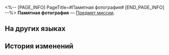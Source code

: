 <%-- [PAGE_INFO]
PageTitle=#Памятная фотография#
[END_PAGE_INFO] --%>
{{Предмет Инфобокс
|id          = 140465
|Изображение = Предмет Памятная фотография.png
|Тип         = Предмет миссии
|Инвентарь   = Миссии
|Редкость    = 3
|Эффект      = 
|Описание    = Фотография, принадлежащая только вам.
}}
{{Описание|''«И пусть твои планы никогда не оборачиваются провалом».''}}
'''Памятная фотография''' — [[Предмет миссии]].

==На других языках==
{{На других языках
|en   = Commemorative Photo
|zhs  = 纪念照
|zht  = 紀念照
|ja   = 記念写真
|ko   = 기념사진
|es   = Foto conmemorativa
|fr   = Photo commémorative
|ru   = Памятная фотография
|th   = ภาพที่ระลึก
|vi   = Ảnh Kỷ Niệm
|de   = Erinnerungsfoto
|id   = Foto Kenang-kenangan
|pt   = Foto Comemorativa
}}

==История изменений==
{{История изменений|3.5}}